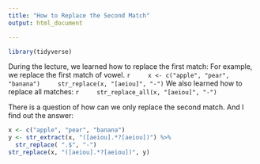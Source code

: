 ```yaml
---
title: "How to Replace the Second Match"
output: html_document

---
```


```r
library(tidyverse)
```
During the lecture, we learned how to replace the first match:
For example, we replace the first match of vowel.
    ```r
    x <- c("apple", "pear", "banana")
    str_replace(x, "[aeiou]", "-")
    ```
We also learned how to replace all matches:
    ```r
    str_replace_all(x, "[aeiou]", "-")
    ```

There is a question of how can we only replace the second match.
And I find out the answer:
```r
x <- c("apple", "pear", "banana")
y <- str_extract(x, "([aeiou].*?[aeiou])") %>%
  str_replace( ".$", "-") 
str_replace(x, "([aeiou].*?[aeiou])", y)
```